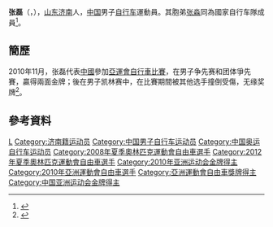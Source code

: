 {{Otheruses|subject=中国男子自行车运动员|other=同名人物|張磊}}
{{Infobox 單車選手
| ridername     = 张磊
| image          = 
| image_size     = 
| caption        = 
| fullname       = 
| nickname       = 
| date_of_birth  = {{birth_date_and_age|1981|4|4}}<ref name="廣州亞運">{{cite web|title=场地自行车 - 张磊 - 简历|url=http://www.gz2010.cn/info/CHN_CHN/ZB/ZBB101A_CT@@@@@@@@@@@@@@@CHN_number=200330.html|publisher=2010年广州亚运会官方网站}}{{zh-cn}}</ref>
| place_of_birth = {{CHN}}[[山东省|山东省]][[济南市|济南市]]
| height         = {{height|m=1.77}}<ref name="廣州亞運"/>
| weight         = {{weight|kg=82}}<ref name="廣州亞運"/>
| country        = {{CHN}}
| currentteam    = 
| discipline     = 
| role           = 車手
| ridertype      = 场地自行车 
| amateuryears   = 
| amateurteams   = 
| proyears       = 
| proteams       = 
| majorwins      = 
| medaltemplates = 
{{MedalCountry|{{CHN}}}}
{{MedalSport | 男子[[單車|單車]]}}
{{MedalCompetition | [[亞洲運動會|亞洲運動會]]}}
{{MedalGold | [[2010年亞洲運動會|2010年 廣州]] | [[2010年亞洲運動會自行車比賽|爭先賽]]}}
{{MedalGold | [[2010年亞洲運動會|2010年 廣州]] | [[2010年亞洲運動會自行車比賽|團體爭先賽]]}}
{{MedalCompetition | [[亞洲單車錦標賽|亞洲單車錦標賽]]}}
{{MedalGold | [[2010年亞洲單車錦標賽|2010年 夏爾迦]] | 團體爭先賽}}
{{MedalGold | [[2011年亞洲單車錦標賽|2011年 呵叻]] | 團體爭先賽}}
{{MedalGold | [[2012年亞洲單車錦標賽|2012年 吉隆坡]] | 團體爭先賽}}
{{MedalBronze | [[2012年亞洲單車錦標賽|2012年 吉隆坡]] | 個人爭先賽}}
| updated        = 
}}
'''张磊'''（{{lang|en|'''ZHANG Lei '''}}，{{bd|1981年|4月4日|catIdx=Z张}}），[[山东|山东]][[济南|济南]]人，[[中国|中国]]男子[[自行车|自行车]]運動員。其胞弟[[张淼_(自行车运动员)|张淼]]同為國家自行车隊成員<ref>{{cite news|title=济南亲兄弟张磊张淼夺得亚运自行车金牌|url=http://www.chinadaily.com.cn/m/shandong/c/2010-11-15/content_1206189.html|newspaper=舜网|date=2010-11-15|access-date=2012-02-14|archive-url=https://web.archive.org/web/20101120142607/http://www.chinadaily.com.cn/m/shandong/c/2010-11-15/content_1206189.html|archive-date=2010-11-20|dead-url=yes}}</ref>。

==簡歷==
2010年11月，张磊代表[[2010年亞洲運動會中國代表團|中國]]參加[[2010年亞洲運動會自行車比賽|亞運會自行車比賽]]，在男子争先赛和团体爭先賽，贏得兩面金牌；後在男子凯林赛中，在比賽期間被其他选手撞倒受傷，无缘奖牌<ref>{{cite news|title=一天之内先夺冠又意外出局山东自行车选手张磊悲喜两重天|url=http://news.163.com/10/1118/13/6LPDB3MH00014AED.html|newspaper=齐鲁晚报|date=2010-11-18}}{{Dead link|date=2020年1月 |bot=InternetArchiveBot |fix-attempted=yes }}</ref>。

==參考資料==
{{reflist}}

{{DEFAULTSORT:ZHANG Lei}}
[[Category:张姓|L]]
[[Category:济南籍运动员|Category:济南籍运动员]]
[[Category:中国男子自行车运动员|Category:中国男子自行车运动员]]
[[Category:中国奥运自行车运动员|Category:中国奥运自行车运动员]]
[[Category:2008年夏季奧林匹克運動會自由車選手|Category:2008年夏季奧林匹克運動會自由車選手]]
[[Category:2012年夏季奧林匹克運動會自由車選手|Category:2012年夏季奧林匹克運動會自由車選手]]
[[Category:2010年亚洲运动会金牌得主|Category:2010年亚洲运动会金牌得主]]
[[Category:2010年亞洲運動會自由車選手|Category:2010年亞洲運動會自由車選手]]
[[Category:亞洲運動會自由車獎牌得主|Category:亞洲運動會自由車獎牌得主]]
[[Category:中国亚洲运动会金牌得主|Category:中国亚洲运动会金牌得主]]